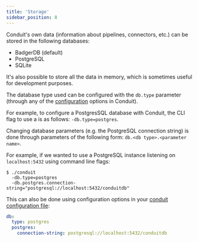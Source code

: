 ```yaml
---
title: 'Storage'
sidebar_position: 8
---
```


Conduit's own data (information about pipelines, connectors, etc.) can be stored
in the following databases:
* BadgerDB (default)
* PostgreSQL
* SQLite

It's also possible to store all the data in memory, which is sometimes useful
for development purposes.

The database type used can be configured with the `db.type` parameter (through
any of the [configuration](/docs/features/configuration) options in Conduit).

For example, to configure a PostgresSQL database with Conduit, the CLI flag to use a is as
follows: `-db.type=postgres`.

Changing database parameters (e.g. the PostgreSQL connection string) is done
through parameters of the following form: `db.<db type>.<parameter name>`. 

For example, if we wanted to use a PostgreSQL instance listening on `localhost:5432` using command line flags:

```shell
$ ./conduit 
  -db.type=postgres 
  -db.postgres.connection-string="postgresql://localhost:5432/conduitdb"
```

This can also be done using configuration options in your [conduit configuration file](/docs/features/configuration):

```yaml
db:
  type: postgres
  postgres:
    connection-string: postgresql://localhost:5432/conduitdb
```

